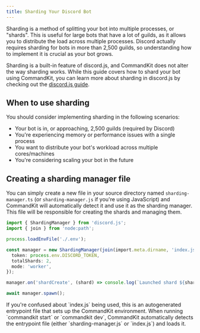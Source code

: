 ```yaml
---
title: Sharding Your Discord Bot
---
```


Sharding is a method of splitting your bot into multiple processes, or
"shards". This is useful for large bots that have a lot of guilds, as
it allows you to distribute the load across multiple processes.
Discord actually requires sharding for bots in more than 2,500 guilds,
so understanding how to implement it is crucial as your bot grows.

Sharding is a built-in feature of discord.js, and CommandKit does not
alter the way sharding works. While this guide covers how to shard
your bot using CommandKit, you can learn more about sharding in
discord.js by checking out the
[discord.js guide](https://discordjs.guide/sharding).

## When to use sharding

You should consider implementing sharding in the following scenarios:

- Your bot is in, or approaching, 2,500 guilds (required by Discord)
- You're experiencing memory or performance issues with a single
  process
- You want to distribute your bot's workload across multiple
  cores/machines
- You're considering scaling your bot in the future

## Creating a sharding manager file

You can simply create a new file in your source directory named
`sharding-manager.ts` (or `sharding-manager.js` if you're using
JavaScript) and CommandKit will automatically detect it and use it as
the sharding manager. This file will be responsible for creating the
shards and managing them.

```ts title="src/sharding-manager.ts"
import { ShardingManager } from 'discord.js';
import { join } from 'node:path';

process.loadEnvFile('./.env');

const manager = new ShardingManager(join(import.meta.dirname, 'index.js'), {
  token: process.env.DISCORD_TOKEN,
  totalShards: 2,
  mode: 'worker',
});

manager.on('shardCreate', (shard) => console.log(`Launched shard ${shard.id}`));

await manager.spawn();
```

<Callout>
If you're confused about `index.js` being used, this is an
autogenerated entrypoint file that sets up the CommandKit environment.
When running `commandkit start` or `commandkit dev`, CommandKit
automatically detects the entrypoint file (either
`sharding-manager.js` or `index.js`) and loads it.
</Callout>
